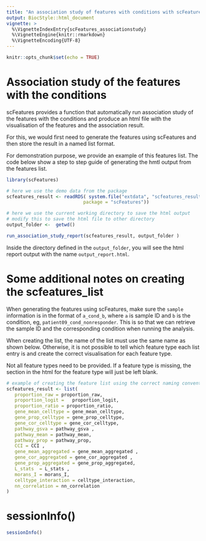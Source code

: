 ```yaml
---
title: "An association study of features with conditions with scFeatures"
output: BiocStyle::html_document
vignette: >
  %\VignetteIndexEntry{scFeatures_associationstudy}
  %\VignetteEngine{knitr::rmarkdown}
  %\VignetteEncoding{UTF-8}
---
```



```r
knitr::opts_chunk$set(echo = TRUE)
```


# Association study of the features with the conditions 

scFeatures provides a function that automatically run association study of the features with the conditions and produce an html file with the visualisation of the features and the association result.  

For this, we would first need to generate the features using scFeatures and then store the result in a named list format. 

For demonstration purpose, we provide an example of this features list. The code below show a step to step guide of generating the hmtl output from the features list. 

```r

library(scFeatures)
```



```r
# here we use the demo data from the package 
scfeatures_result <- readRDS( system.file("extdata", "scfeatures_result.rds",   
                            package = "scFeatures"))

# here we use the current working directory to save the html output
# modify this to save the html file to other directory
output_folder <-  getwd()

run_association_study_report(scfeatures_result, output_folder )
```

Inside the directory defined in the `output_folder`, you will see the html report output with the name `output_report.html`. 


# Some additional notes on creating the scfeatures_list

When generating the features using scFeatures, make sure the `sample` information is in the format of `a_cond_b`, where `a` is sample ID and `b` is  the condition, eg, `patient09_cond_nonresponder`. This is so that we can retrieve the sample ID and the corresponding condition when running the analysis. 

When creating the list, the name of the list must use the same name as shown below. Otherwise, it is not possible to tell which feature type each list entry is and create the correct visualisation for each feature type. 

Not all feature types need to be provided. If a feature type is missing, the section in the html for the feature type will just be left blank. 


```r
# example of creating the feature list using the correct naming conventions
scfeatures_result <- list( 
   proportion_raw = proportion_raw,
   proportion_logit =   proportion_logit, 
   proportion_ratio = proportion_ratio, 
   gene_mean_celltype = gene_mean_celltype,
   gene_prop_celltype = gene_prop_celltype, 
   gene_cor_celltype = gene_cor_celltype, 
   pathway_gsva = pathway_gsva , 
   pathway_mean = pathway_mean, 
   pathway_prop = pathway_prop,
   CCI = CCI ,
   gene_mean_aggregated = gene_mean_aggregated , 
   gene_cor_aggregated = gene_cor_aggregated , 
   gene_prop_aggregated = gene_prop_aggregated,
   L_stats  = L_stats , 
   morans_I = morans_I, 
   celltype_interaction = celltype_interaction,
   nn_correlation = nn_correlation
) 
```


# sessionInfo()

```r
sessionInfo()
```